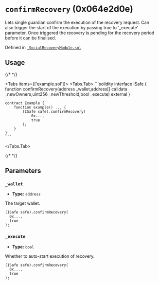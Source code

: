 



# `confirmRecovery` (0x064e2d0e)



Lets single guardian confirm the execution of the recovery request.
Can also trigger the start of the execution by passing true to '_execute' parameter.
Once triggered the recovery is pending for the recovery period before it can be finalised.




Defined in [` SocialRecoveryModule.sol`](https://github.com/safe-global/safe-modules/tree/recovery/v0.1.0/modules/recovery/contracts/generated-markups/candide-contracts/contracts/modules/social_recovery/SocialRecoveryModule.sol#Lundefined)


## Usage

{/* <!-- vale off --> */}

<Tabs items={['example.sol']}>
  <Tabs.Tab>
    ```solidity
    interface ISafe {
        function confirmRecovery(address _wallet,address[] calldata _newOwners,uint256 _newThreshold,bool _execute) external
    }

    contract Example {
        function example() ... {
            (ISafe safe).confirmRecovery(
                0x...,
                true
            );
        }
    }
    ```
  </Tabs.Tab>
</Tabs>

{/* <!-- vale on --> */}



## Parameters

### `_wallet`

  - **Type:** `address`

  The target wallet.

  ```solidity focus=2
  (ISafe safe).confirmRecovery(
    0x...,
    true
  );
  ```


### `_execute`

  - **Type:** `bool`

  Whether to auto-start execution of recovery.

  ```solidity focus=3
  (ISafe safe).confirmRecovery(
    0x...,
    true
  );
  ```





